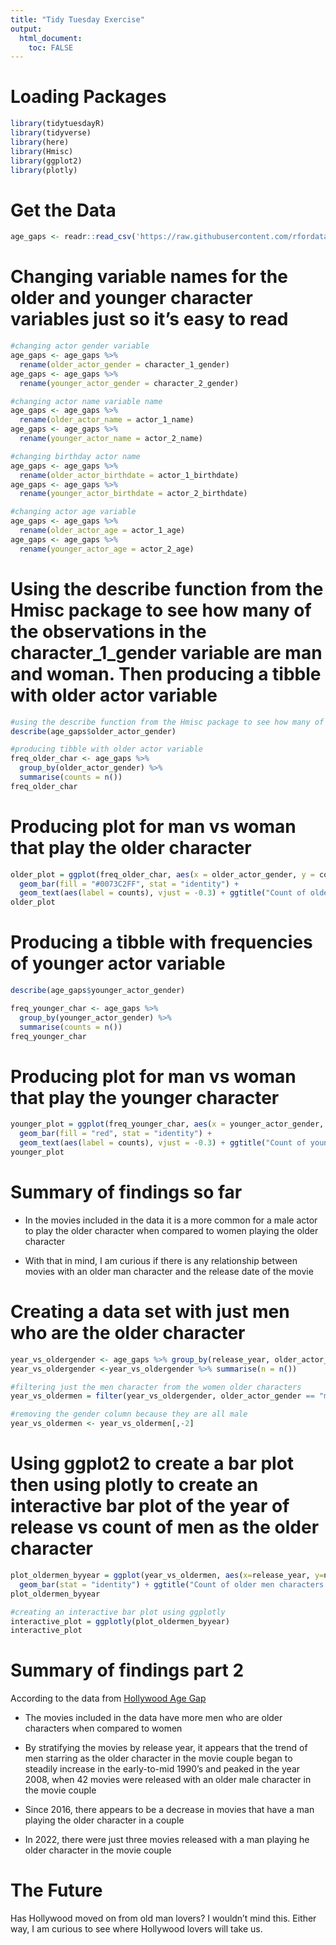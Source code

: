 ```yaml
---
title: "Tidy Tuesday Exercise"
output: 
  html_document:
    toc: FALSE
---
```


# Loading Packages

```r
library(tidytuesdayR)
library(tidyverse)
library(here)
library(Hmisc)
library(ggplot2)
library(plotly)
```

# Get the Data

```r
age_gaps <- readr::read_csv('https://raw.githubusercontent.com/rfordatascience/tidytuesday/master/data/2023/2023-02-14/age_gaps.csv')
```

# Changing variable names for the older and younger character variables just so it's easy to read

```r
#changing actor gender variable
age_gaps <- age_gaps %>% 
  rename(older_actor_gender = character_1_gender)
age_gaps <- age_gaps %>% 
  rename(younger_actor_gender = character_2_gender)

#changing actor name variable name 
age_gaps <- age_gaps %>% 
  rename(older_actor_name = actor_1_name)
age_gaps <- age_gaps %>% 
  rename(younger_actor_name = actor_2_name)

#changing birthday actor name 
age_gaps <- age_gaps %>% 
  rename(older_actor_birthdate = actor_1_birthdate)
age_gaps <- age_gaps %>% 
  rename(younger_actor_birthdate = actor_2_birthdate)

#changing actor age variable
age_gaps <- age_gaps %>% 
  rename(older_actor_age = actor_1_age)
age_gaps <- age_gaps %>% 
  rename(younger_actor_age = actor_2_age)
```

# Using the describe function from the Hmisc package to see how many of the observations in the character_1\_gender variable are man and woman. Then producing a tibble with older actor variable

```r
#using the describe function from the Hmisc package to see how many of the observations in the character_1_gender variable are man and woman 
describe(age_gaps$older_actor_gender)

#producing tibble with older actor variable
freq_older_char <- age_gaps %>%
  group_by(older_actor_gender) %>%
  summarise(counts = n())
freq_older_char

```

# Producing plot for man vs woman that play the older character

```r
older_plot = ggplot(freq_older_char, aes(x = older_actor_gender, y = counts)) +
  geom_bar(fill = "#0073C2FF", stat = "identity") +
  geom_text(aes(label = counts), vjust = -0.3) + ggtitle("Count of older men characters vs older women characters")
older_plot
```

# Producing a tibble with frequencies of younger actor variable

```r
describe(age_gaps$younger_actor_gender)

freq_younger_char <- age_gaps %>%
  group_by(younger_actor_gender) %>%
  summarise(counts = n())
freq_younger_char
```

# Producing plot for man vs woman that play the younger character

```r
younger_plot = ggplot(freq_younger_char, aes(x = younger_actor_gender, y = counts)) +
  geom_bar(fill = "red", stat = "identity") +
  geom_text(aes(label = counts), vjust = -0.3) + ggtitle("Count of younger men characters vs younger women characters")
younger_plot
```

# Summary of findings so far

-   In the movies included in the data it is a more common for a male actor to play the older character when compared to women playing the older character

-   With that in mind, I am curious if there is any relationship between movies with an older man character and the release date of the movie

# Creating a data set with just men who are the older character

```r
year_vs_oldergender <- age_gaps %>% group_by(release_year, older_actor_gender)
year_vs_oldergender <-year_vs_oldergender %>% summarise(n = n())

#filtering just the men character from the women older characters 
year_vs_oldermen = filter(year_vs_oldergender, older_actor_gender == "man")

#removing the gender column because they are all male 
year_vs_oldermen <- year_vs_oldermen[,-2]
```

# Using ggplot2 to create a bar plot then using plotly to create an interactive bar plot of the year of release vs count of men as the older character

```r
plot_oldermen_byyear = ggplot(year_vs_oldermen, aes(x=release_year, y=n)) + 
  geom_bar(stat = "identity") + ggtitle("Count of older men characters by year")
plot_oldermen_byyear

#creating an interactive bar plot using ggplotly
interactive_plot = ggplotly(plot_oldermen_byyear)
interactive_plot
```

# Summary of findings part 2

According to the data from [Hollywood Age Gap](https://hollywoodagegap.com)

-   The movies included in the data have more men who are older characters when compared to women

-   By stratifying the movies by release year, it appears that the trend of men starring as the older character in the movie couple began to steadily increase in the early-to-mid 1990's and peaked in the year 2008, when 42 movies were released with an older male character in the movie couple

-   Since 2016, there appears to be a decrease in movies that have a man playing the older character in a couple

-   In 2022, there were just three movies released with a man playing he older character in the movie couple

# The Future 

Has Hollywood moved on from old man lovers? I wouldn't mind this. Either way, I am curious to see where Hollywood lovers will take us.
